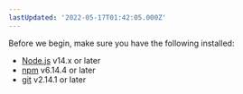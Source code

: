 ```yaml
---
lastUpdated: '2022-05-17T01:42:05.000Z'
---
```

Before we begin, make sure you have the following installed:

- [Node.js](https://nodejs.org/) v14.x or later
- [npm](https://www.npmjs.com/get-npm) v6.14.4 or later
- [git](https://git-scm.com/) v2.14.1 or later
